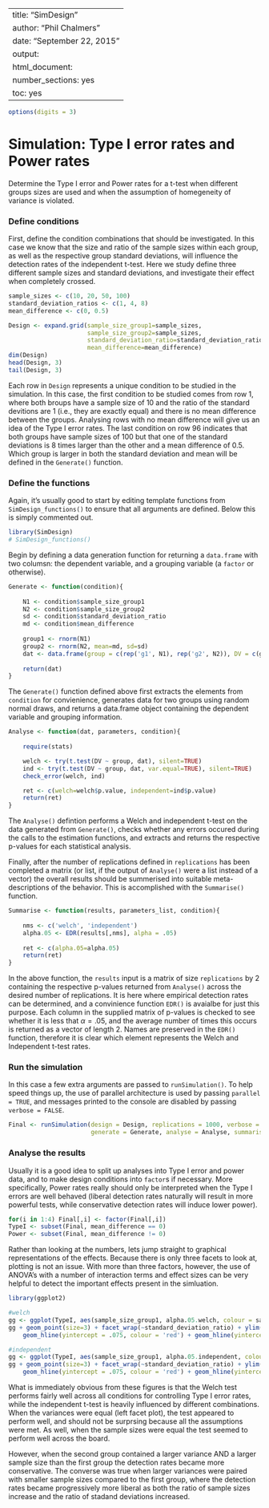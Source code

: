 %\VignetteIndexEntry{simTool}
%\VignetteEngine{knitr::knitr}
---
title: "SimDesign"
author: "Phil Chalmers"
date: "September 22, 2015"
output:
  html_document:
    number_sections: yes
    toc: yes
---

```r
options(digits = 3)
```

# Simulation: Type I error rates and Power rates

Determine the Type I error and Power rates for a t-test when different groups sizes are used and when
the assumption of homegeneity of variance is violated.

### Define conditions

First, define the condition combinations that should be investigated. In this case we know that the size and
ratio of the sample sizes within each group, as well as the respective group standard deviations, will
influence the detection rates of the independent t-test. Here we study define three different sample sizes and
standard deviations, and investigate their effect when completely crossed.

```r
sample_sizes <- c(10, 20, 50, 100)
standard_deviation_ratios <- c(1, 4, 8)
mean_difference <- c(0, 0.5)

Design <- expand.grid(sample_size_group1=sample_sizes,
                      sample_size_group2=sample_sizes,
                      standard_deviation_ratio=standard_deviation_ratios,
                      mean_difference=mean_difference)
dim(Design)
head(Design, 3)
tail(Design, 3)
```

Each row in `Design` represents a unique condition to be studied in the simulation. In this case, the first condition to be studied comes from row 1, where both broups have a sample size of 10 and the ratio of the standard devitions are 1 (i.e., they are exactly equal) and there is no mean difference between the groups. Analysing rows with no mean difference will give us an idea of the Type I error rates. The last condition on row 96 indicates that both groups have sample sizes of 100 but that one of the standard deviations is 8 times larger than the other and a mean difference of 0.5. Which group is larger in both the standard deviation and mean will be defined in the `Generate()` function. 

### Define the functions

Again, it's usually good to start by editing template functions from `SimDesign_functions()` to ensure that
all arguments are defined. Below this is simply commented out.

```r
library(SimDesign)
# SimDesign_functions()
```

Begin by defining a data generation function for returning a `data.frame` with two columsn: the dependent 
variable, and a grouping variable (a `factor` or otherwise).

```r
Generate <- function(condition){
 
    N1 <- condition$sample_size_group1
    N2 <- condition$sample_size_group2
    sd <- condition$standard_deviation_ratio
    md <- condition$mean_difference
    
    group1 <- rnorm(N1)
    group2 <- rnorm(N2, mean=md, sd=sd)
    dat <- data.frame(group = c(rep('g1', N1), rep('g2', N2)), DV = c(group1, group2))
    
    return(dat)
}
```

The `Generate()` function defined above first extracts the elements from `condition` for convienience,
generates data for two groups using random normal draws, and returns a data.frame object 
containing the dependent variable and grouping information. 

```r
Analyse <- function(dat, parameters, condition){
    
    require(stats)

    welch <- try(t.test(DV ~ group, dat), silent=TRUE)
    ind <- try(t.test(DV ~ group, dat, var.equal=TRUE), silent=TRUE)
    check_error(welch, ind)

    ret <- c(welch=welch$p.value, independent=ind$p.value)
    return(ret)
}
```

The `Analyse()` defintion performs a Welch and independent t-test on the data generated from `Generate()`, checks whether any errors occured during the calls to the estimation functions, and extracts and returns the respective p-values for each statistical analysis.

Finally, after the number of replications defined in `replications` has been completed a matrix (or list, if the output of `Analyse()` were a list instead of a vector) the overall results should be summerised into suitable meta-descriptions of the behavior. This is accomplished with the `Summarise()` function.

```r
Summarise <- function(results, parameters_list, condition){
    
    nms <- c('welch', 'independent')
    alpha.05 <- EDR(results[,nms], alpha = .05)
    
    ret <- c(alpha.05=alpha.05)
    return(ret)
}
```

In the above function, the `results` input is a matrix of size `replications` by 2 containing the respective 
p-values returned from `Analyse()` across the desired number of replications. It is here where empirical 
detection rates can be determined, and a convinience function `EDR()` is avaialbe for just this purpose. Each column in the supplied matrix of p-values is checked to see whether it is less that $\alpha = .05$, and the
average number of times this occurs is returned as a vector of length 2. Names are preserved in the `EDR()` 
function, therefore it is clear which element represents the Welch and Independent t-test rates.

### Run the simulation

In this case a few extra arguments are passed to `runSimulation()`. To help speed things up, the use 
of parallel architecture is used by passing `parallel = TRUE`, and messages printed to the console are 
disabled by passing `verbose = FALSE`. 

```r
Final <- runSimulation(design = Design, replications = 1000, verbose = FALSE, parallel = TRUE,
                       generate = Generate, analyse = Analyse, summarise = Summarise)
```

### Analyse the results

Usually it is a good idea to split up analyses into Type I error and power data, and to make 
design conditions into `factor`s if necessary. More specifically, Power rates really should only be interpreted when the Type I errors are well behaved (liberal detection rates naturally will result in more powerful tests, while conservative detection rates will induce lower power).

```r
for(i in 1:4) Final[,i] <- factor(Final[,i])
TypeI <- subset(Final, mean_difference == 0)
Power <- subset(Final, mean_difference != 0)
```

Rather than looking at the numbers, lets jump straight to graphical representations of the effects. 
Because there is only three facets to look at, plotting is not an issue. With more than three factors,
however, the use of ANOVA's with a number of interaction terms and effect sizes can be very helpful to detect
the important effects present in the simluation.

```r
library(ggplot2)

#welch
gg <- ggplot(TypeI, aes(sample_size_group1, alpha.05.welch, colour = sample_size_group2))
gg + geom_point(size=3) + facet_wrap(~standard_deviation_ratio) + ylim(c(0,1)) + 
    geom_hline(yintercept = .075, colour = 'red') + geom_hline(yintercept = .025, colour = 'red')

#independent
gg <- ggplot(TypeI, aes(sample_size_group1, alpha.05.independent, colour = sample_size_group2))
gg + geom_point(size=3) + facet_wrap(~standard_deviation_ratio) + ylim(c(0,1)) + 
    geom_hline(yintercept = .075, colour = 'red') + geom_hline(yintercept = .025, colour = 'red')
```

What is immediately obvious from these figures is that the Welch test performs fairly well across all conditions for controlling Type I error rates, while the independent t-test is heavily influenced by different combinations. When the variances were equal (left facet plot), the test appeared to perform well, and should not be surprsing because all the assumptions were met. As well, when the sample sizes were equal the test seemed to perform well across the board.

However, when the second group contained a larger variance AND a larger sample size than the first group the detection rates became more conservative. The converse was true when larger variances were paired with smaller sample sizes compared to the first group, where the detection rates became progressively more liberal as both the ratio of sample sizes increase and the ratio of stadand deviations increased.

